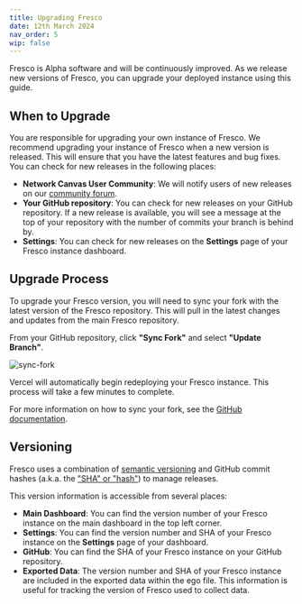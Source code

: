 ```yaml
---
title: Upgrading Fresco
date: 12th March 2024
nav_order: 5
wip: false
---
```


Fresco is Alpha software and will be continuously improved. As we release new versions of Fresco, you can upgrade your deployed instance using this guide.

## When to Upgrade
You are responsible for upgrading your own instance of Fresco. We recommend upgrading your instance of Fresco when a new version is released. This will ensure that you have the latest features and bug fixes. You can check for new releases in the following places:

- **Network Canvas User Community**: We will notify users of new releases on our [community forum](https://community.networkcanvas.com/).
- **Your GitHub repository**: You can check for new releases on your GitHub repository. If a new release is available, you will see a message at the top of your repository with the number of commits your branch is behind by.
- **Settings**: You can check for new releases on the **Settings** page of your Fresco instance dashboard.

## Upgrade Process

To upgrade your Fresco version, you will need to sync your fork with the latest version of the Fresco repository. This will pull in the latest changes and updates from the main Fresco repository.

From your GitHub repository, click **"Sync Fork"** and select **"Update Branch"**.

![sync-fork](/assets/img/fresco-images/sync-fork.png)

Vercel will automatically begin redeploying your Fresco instance. This process will take a few minutes to complete.

For more information on how to sync your fork, see the [GitHub documentation](https://docs.github.com/en/github/collaborating-with-issues-and-pull-requests/syncing-a-fork).

## Versioning
Fresco uses a combination of [semantic versioning](https://semver.org/) and GitHub commit hashes (a.k.a. the ["SHA" or "hash"](https://docs.github.com/en/get-started/learning-about-github/github-glossary#commit)) to manage releases.

This version information is accessible from several places:
- **Main Dashboard**: You can find the version number of your Fresco instance on the main dashboard in the top left corner.
- **Settings**: You can find the version number and SHA of your Fresco instance on the **Settings** page of your dashboard.
- **GitHub**: You can find the SHA of your Fresco instance on your GitHub repository.
- **Exported Data**: The version number and SHA of your Fresco instance are included in the exported data within the ego file. This information is useful for tracking the version of Fresco used to collect data.


